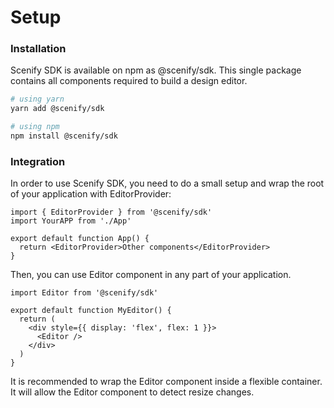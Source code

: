 
# Setup

### Installation

Scenify SDK is available on npm as @scenify/sdk. This single package contains all components required to build a design editor.

```sh
# using yarn
yarn add @scenify/sdk

# using npm
npm install @scenify/sdk
```

### Integration

In order to use Scenify SDK, you need to do a small setup and wrap the root of your application with EditorProvider:

```tsx
import { EditorProvider } from '@scenify/sdk'
import YourAPP from './App'

export default function App() {
  return <EditorProvider>Other components</EditorProvider>
}
```

Then, you can use Editor component in any part of your application.

```tsx
import Editor from '@scenify/sdk'

export default function MyEditor() {
  return (
    <div style={{ display: 'flex', flex: 1 }}>
      <Editor />
    </div>
  )
}
```



<Callout emoji="👽️">
  It is recommended to wrap the Editor component inside a flexible container. It
  will allow the Editor component to detect resize changes.
</Callout>
